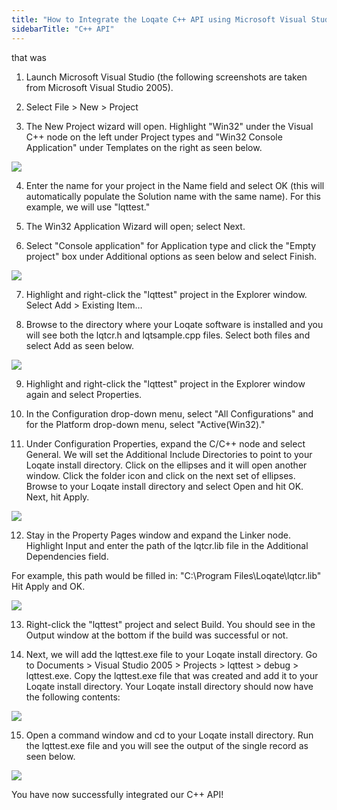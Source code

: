 ```yaml
---
title: "How to Integrate the Loqate C++ API using Microsoft Visual Studio"
sidebarTitle: "C++ API"
---
```

 that was
1. Launch Microsoft Visual Studio (the following screenshots are taken from Microsoft Visual Studio 2005).

2. Select File > New > Project

3. The New Project wizard will open. Highlight "Win32" under the Visual C++ node on the left under Project types and "Win32 Console Application" under Templates on the right as seen below.

<Frame caption="">
  <img src="/images/newproject.png" />
</Frame>

4. Enter the name for your project in the Name field and select OK (this will automatically populate the Solution name with the same name). For this example, we will use "lqttest."

5. The Win32 Application Wizard will open; select Next.

6. Select "Console application" for Application type and click the "Empty project" box under Additional options as seen below and select Finish.

<Frame caption="">
  <img src="/images/win32appwiz.png" />
</Frame>

7. Highlight and right-click the "lqttest" project in the Explorer window. Select Add > Existing Item…

8. Browse to the directory where your Loqate software is installed and you will see both the lqtcr.h and lqtsample.cpp files. Select both files and select Add as seen below.

<Frame caption="">
  <img src="/images/addfiles.png" />
</Frame>

9. Highlight and right-click the "lqttest" project in the Explorer window again and select Properties.

10. In the Configuration drop-down menu, select "All Configurations" and for the Platform drop-down menu, select "Active(Win32)."

11. Under Configuration Properties, expand the C/C++ node and select General. We will set the Additional Include Directories to point to your Loqate install directory. Click on the ellipses and it will open another window. Click the folder icon and click on the next set of ellipses. Browse to your Loqate install directory and select Open and hit OK. Next, hit Apply.

<Frame caption="">
  <img src="/images/addfiles.png" />
</Frame>

12. Stay in the Property Pages window and expand the Linker node. Highlight Input and enter the path of the lqtcr.lib file in the Additional Dependencies field.

For example, this path would be filled in: "C:\Program Files\Loqate\lqtcr.lib" Hit Apply and OK.

<Frame caption="">
  <img src="/images/linker.png" />
</Frame>

13. Right-click the "lqttest" project and select Build. You should see in the Output window at the bottom if the build was successful or not.

14. Next, we will add the lqttest.exe file to your Loqate install directory. Go to Documents > Visual Studio 2005 > Projects > lqttest > debug > lqttest.exe. Copy the lqttest.exe file that was created and add it to your Loqate install directory. Your Loqate install directory should now have the following contents:

<Frame caption="">
  <img src="/images/lqttestexe.png" />
</Frame>

15. Open a command window and cd to your Loqate install directory. Run the lqttest.exe file and you will see the output of the single record as seen below.

<Frame caption="">
  <img src="/images/cmd.png" />
</Frame>

You have now successfully integrated our C++ API!
